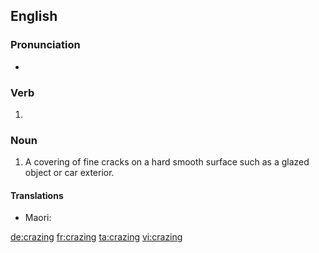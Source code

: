 ==English==
{{wikipedia|Crazing}}

===Pronunciation===
* {{IPA|/ˈkɹeɪzɪŋ/|lang=en}}

===Verb===
{{head|en|present participle}}

# {{present participle of|craze|lang=en|nocat=1}}

===Noun===
{{en-noun|-|s}}

# A covering of fine cracks on a hard smooth surface such as a glazed object or car exterior.

====Translations====
{{trans-top|a covering of fine cracks on a hard surface such as a glaze on pottery}}
* Maori: {{t|mi|pīereere}}
{{trans-mid}}
{{trans-bottom}}

[[de:crazing]]
[[fr:crazing]]
[[ta:crazing]]
[[vi:crazing]]